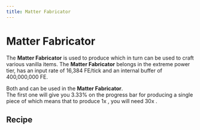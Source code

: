 ```yaml
---
title: Matter Fabricator
---
```


<ItemImage file="matter_fabricator" alt="Matter Fabricator" size="200" />

# Matter Fabricator

The **Matter Fabricator** is used to produce <McItem slug="techreborn:uu_matter" /> which in turn can be used to craft various vanilla items. The **Matter Fabricator** belongs in the extreme power tier, has an input rate of 16,384 FE/tick and an internal buffer of 400,000,000 FE.

Both <McItem slug="techreborn:scrap" inline={true}/> and <McItem slug="techreborn:scrap_box" inline={true}/> can be used in the **Matter Fabricator**.  
The first one will give you 3.33% on the progress bar for producing a single piece of <McItem slug="techreborn:uu_matter" inline={true}/> which means that to produce 1x <McItem slug="techreborn:uu_matter" inline={true}/>, you will need 30x <McItem slug="techreborn:scrap" inline={true}/>.

## Recipe

<CraftingTable recipe="input techreborn:energy_flow_chip techreborn:extractor techreborn:energy_flow_chip input techreborn:highly_advanced_machine_block techreborn:lapotronic_energy_orb techreborn:highly_advanced_machine_block input techreborn:energy_flow_chip techreborn:extractor techreborn:energy_flow_chip output techreborn:matter_fabricator"/>
